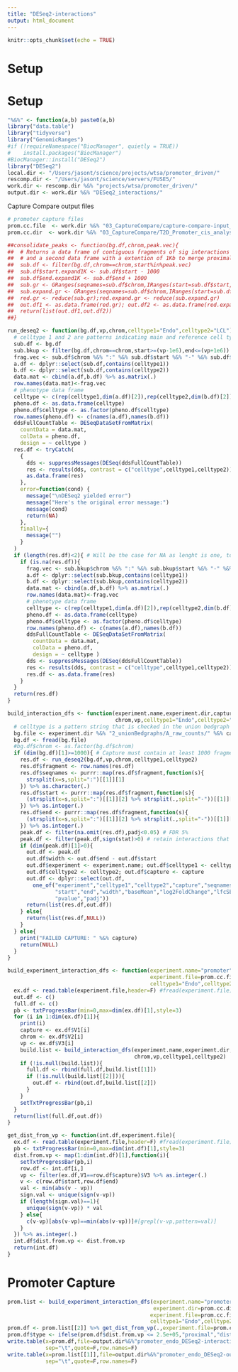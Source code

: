 ```yaml
---
title: "DESeq2-interactions"
output: html_document
---
```


```r
knitr::opts_chunk$set(echo = TRUE)
```

# Setup 

# Setup 

```r
"%&%" <- function(a,b) paste0(a,b)
library("data.table")
library("tidyverse")
library("GenomicRanges")
#if (!requireNamespace("BiocManager", quietly = TRUE))
#    install.packages("BiocManager")
#BiocManager::install("DESeq2")
library("DESeq2")
local.dir <- "/Users/jasont/science/projects/wtsa/promoter_driven/"
rescomp.dir <- "/Users/jasont/science/servers/FUSE5/"
work.dir <- rescomp.dir %&% "projects/wtsa/promoter_driven/"
output.dir <- work.dir %&% "DESeq2_interactions/"
```


Capture Compare output files 

```r
# promoter capture files 
prom.cc.file  <- work.dir %&% "03_CaptureCompare/capture-compare-input_hg38.txt"
prom.cc.dir  <- work.dir %&% "03_CaptureCompare/T2D_Promoter_cis_analysis/"
```


```r

##consolidate_peaks <- function(bg.df,chrom,peak.vec){
##  # Returns a data frame of contiguous fragments of sig interactions 
##  # and a second data frame with a extention of 1Kb to merge proximal interaction 
##  sub.df <- filter(bg.df,chrom==chrom,start%in%peak.vec)
##  sub.df$start.expand1K <- sub.df$start - 1000
##  sub.df$end.expand1K <- sub.df$end + 1000
##  sub.gr <- GRanges(seqnames=sub.df$chrom,IRanges(start=sub.df$start,end=sub.df$end))
##  sub.expand.gr <- GRanges(seqnames=sub.df$chrom,IRanges(start=sub.df$start.expand1K,end=sub.df$end.expand1K))
##  red.gr <- reduce(sub.gr);red.expand.gr <- reduce(sub.expand.gr)
##  out.df1 <- as.data.frame(red.gr); out.df2 <- as.data.frame(red.expand.gr)
##  return(list(out.df1,out.df2))
##}

run_deseq2 <- function(bg.df,vp,chrom,celltype1="Endo",celltype2="LCL"){
  # celltype 1 and 2 are patterns indicating main and reference cell types 
  sub.df <- bg.df 
  sub.bkup <- filter(bg.df,chrom==chrom,start>=(vp-1e6),end<=(vp+1e6))
  frag.vec <- sub.df$chrom %&% ":" %&% sub.df$start %&% "-" %&% sub.df$end
  a.df <- dplyr::select(sub.df,contains(celltype1))
  b.df <- dplyr::select(sub.df,contains(celltype2))
  data.mat <- cbind(a.df,b.df) %>% as.matrix(.)
  row.names(data.mat)<-frag.vec
  # phenotype data frame 
  celltype <- c(rep(celltype1,dim(a.df)[2]),rep(celltype2,dim(b.df)[2]))
  pheno.df <- as.data.frame(celltype)
  pheno.df$celltype <- as.factor(pheno.df$celltype)
  row.names(pheno.df) <- c(names(a.df),names(b.df))
  ddsFullCountTable <- DESeqDataSetFromMatrix(
    countData = data.mat,
    colData = pheno.df,
    design = ~ celltype )
  res.df <- tryCatch(
    {
      dds <- suppressMessages(DESeq(ddsFullCountTable))
      res <- results(dds, contrast = c("celltype",celltype1,celltype2))
      as.data.frame(res)
    },
    error=function(cond) {
      message("\nDESeq2 yielded error")
      message("Here's the original error message:")
      message(cond)
      return(NA)
    },
    finally={
      message("")
    }
  )
  if (length(res.df)<2){ # Will be the case for NA as lenght is one, to prevent warning message 
    if (is.na(res.df)){
      frag.vec <- sub.bkup$chrom %&% ":" %&% sub.bkup$start %&% "-" %&% sub.bkup$end
      a.df <- dplyr::select(sub.bkup,contains(celltype1))
      b.df <- dplyr::select(sub.bkup,contains(celltype2))
      data.mat <- cbind(a.df,b.df) %>% as.matrix(.)
      row.names(data.mat)<-frag.vec
      # phenotype data frame 
      celltype <- c(rep(celltype1,dim(a.df)[2]),rep(celltype2,dim(b.df)[2]))
      pheno.df <- as.data.frame(celltype)
      pheno.df$celltype <- as.factor(pheno.df$celltype)
      row.names(pheno.df) <- c(names(a.df),names(b.df))
      ddsFullCountTable <- DESeqDataSetFromMatrix(
        countData = data.mat,
        colData = pheno.df,
        design = ~ celltype )  
      dds <- suppressMessages(DESeq(ddsFullCountTable))
      res <- results(dds, contrast = c("celltype",celltype1,celltype2))
      res.df <- as.data.frame(res)
    }    
  }
  return(res.df)
}

build_interaction_dfs <- function(experiment.name,experiment.dir,capture,
                                  chrom,vp,celltype1="Endo",celltype2="LCL"){
  # celltype is a pattern string that is checked in the union bedgraph file used for extraction
  bg.file <- experiment.dir %&% "2_unionBedgraphs/A_raw_counts/" %&% capture %&% "_raw.unionbdg"
  bg.df <- fread(bg.file)  
  #bg.df$chrom <- as.factor(bg.df$chrom)
  if (dim(bg.df)[1]>=1000){ # Capture must contain at least 1000 fragments in unionbedgraph 
    res.df <- run_deseq2(bg.df,vp,chrom,celltype1,celltype2)
    res.df$fragment <- row.names(res.df)
    res.df$seqnames <- purrr::map(res.df$fragment,function(s){
      strsplit(x=s,split=":")[[1]][1]
    }) %>% as.character(.)
    res.df$start <- purrr::map(res.df$fragment,function(s){
      (strsplit(x=s,split=":")[[1]][2] %>% strsplit(.,split="-"))[[1]][1]
    }) %>% as.integer(.)
    res.df$end <- purrr::map(res.df$fragment,function(s){
      (strsplit(x=s,split=":")[[1]][2] %>% strsplit(.,split="-"))[[1]][2]
    }) %>% as.integer(.)    
    peak.df <- filter(na.omit(res.df),padj<0.05) # FDR 5% 
    peak.df <- filter(peak.df,sign(stat)>0) # retain interactions that are higher in Endos 
    if (dim(peak.df)[1]>0){
      out.df <- peak.df
      out.df$width <- out.df$end - out.df$start
      out.df$experiment <- experiment.name; out.df$celltype1 <- celltype1; 
      out.df$celltype2 <- celltype2; out.df$capture <- capture
      out.df <- dplyr::select(out.df,
        one_of("experiment","celltype1","celltype2","capture","seqnames",
               "start","end","width","baseMean","log2FoldChange","lfcSE","stat",
               "pvalue","padj"))
      return(list(res.df,out.df))    
    } else{
      return(list(res.df,NULL))
    }    
  } else{
    print("FAILED CAPTURE: " %&% capture)
    return(NULL)
  }
}

```



```r

build_experiment_interaction_dfs <- function(experiment.name="promoter",experiment.dir=prom.cc.dir,
                                             experiment.file=prom.cc.file,
                                             celltype1="Endo",celltype2="LCL"){
  ex.df <- read.table(experiment.file,header=F) #fread(experiment.file)
  out.df <- c()
  full.df <- c() 
  pb <- txtProgressBar(min=0,max=dim(ex.df)[1],style=3)
  for (i in 1:dim(ex.df)[1]){
    print(i)
    capture <- ex.df$V1[i]
    chrom <- ex.df$V2[i]
    vp <- ex.df$V3[i]
    build.list <- build_interaction_dfs(experiment.name,experiment.dir,capture,
                                        chrom,vp,celltype1,celltype2)
    if (!is.null(build.list)){
      full.df <- rbind(full.df,build.list[[1]])
      if (!is.null(build.list[[2]])){
        out.df <- rbind(out.df,build.list[[2]])
      }
    }
    setTxtProgressBar(pb,i)
  }
  return(list(full.df,out.df))
}

get_dist_from_vp <- function(int.df,experiment.file){
  ex.df <- read.table(experiment.file,header=F) #fread(experiment.file)
  pb <- txtProgressBar(min=0,max=dim(int.df)[1],style=3)
  dist.from.vp <- map(1:dim(int.df)[1],function(i){
    setTxtProgressBar(pb,i)
    row.df <- int.df[i,]
    vp <- filter(ex.df,V1==row.df$capture)$V3 %>% as.integer(.)
    v <- c(row.df$start,row.df$end)
    val <- min(abs(v - vp))    
    sign.val <- unique(sign(v-vp))
    if (length(sign.val)==1){
      unique(sign(v-vp)) * val
    } else{
      c(v-vp)[abs(v-vp)==min(abs(v-vp))]#[grepl(v-vp,pattern=val)]
    }
  }) %>% as.integer(.)
  int.df$dist.from.vp <- dist.from.vp
  return(int.df)
}

```


# Promoter Capture 

```r
prom.list <- build_experiment_interaction_dfs(experiment.name="promoter",
                                              experiment.dir=prom.cc.dir,
                                             experiment.file=prom.cc.file,
                                             celltype1="Endo",celltype2="LCL")
prom.df <- prom.list[[2]] %>% get_dist_from_vp(.,experiment.file=prom.cc.file)
prom.df$type <- ifelse(prom.df$dist.from.vp <= 2.5e+05,"proximal","distal")
write.table(x=prom.df,file=output.dir%&%"promoter_endo_DESeq2-interactions.txt",
            sep="\t",quote=F,row.names=F)
write.table(x=prom.list[[1]],file=output.dir%&%"promoter_endo_DESeq2-output.txt",
            sep="\t",quote=F,row.names=F)
```
